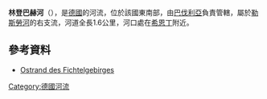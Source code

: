 {{Onesource|time=2020-12-12T01:04:16+00:00}}
{{Coord|50|4|32|N|12|13|37|E|display=title}}

'''林登巴赫河'''（{{lang-de|Lindenbach}}），是[[德國|德國]]的河流，位於該國東南部，由[[巴伐利亞|巴伐利亞]]負責管轄，屬於[[勒斯勞河|勒斯勞河]]的右支流，河道全長1.6公里，河口處在[[希恩丁|希恩丁]]附近。

==參考資料==
* [http://www.bayern-fichtelgebirge.de/ostrand/ Ostrand des Fichtelgebirges] {{Wayback|url=http://www.bayern-fichtelgebirge.de/ostrand/ |date=20160321050015 }}

{{Germany-geo-stub}}
[[Category:德國河流|Category:德國河流]]
